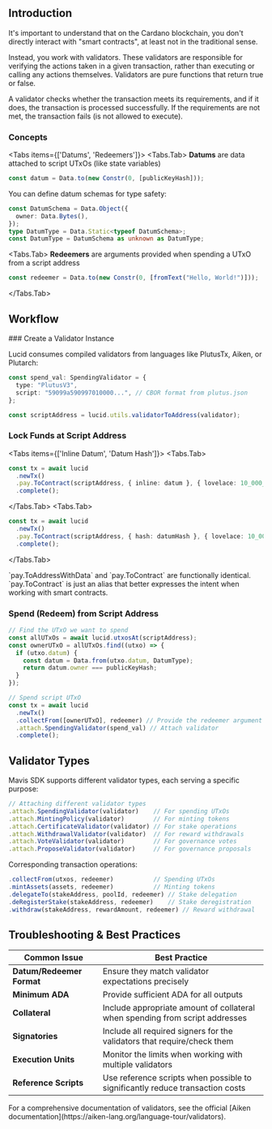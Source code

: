 
## Introduction

It's important to understand that on the Cardano blockchain, you don't directly interact with "smart contracts", at least not in the traditional sense.

Instead, you work with validators. These validators are responsible for verifying the actions taken in a given transaction, rather than executing or calling any actions themselves. Validators are pure functions that return true or false.

A validator checks whether the transaction meets its requirements, and if it does, the transaction is processed successfully. If the requirements are not met, the transaction fails (is not allowed to execute).

### Concepts

<Tabs items={['Datums', 'Redeemers']}>
<Tabs.Tab>
**Datums** are data attached to script UTxOs (like state variables)

```typescript
const datum = Data.to(new Constr(0, [publicKeyHash]));
```

<Callout type="info">
You can define datum schemas for type safety:

```typescript
const DatumSchema = Data.Object({
  owner: Data.Bytes(),
});
type DatumType = Data.Static<typeof DatumSchema>;
const DatumType = DatumSchema as unknown as DatumType;
```

</Callout>
</Tabs.Tab>

<Tabs.Tab>
**Redeemers** are arguments provided when spending a UTxO from a script address

```typescript
const redeemer = Data.to(new Constr(0, [fromText("Hello, World!")]));
```

</Tabs.Tab>
</Tabs>

## Workflow

<Steps>
### Create a Validator Instance

Lucid consumes compiled validators from languages like PlutusTx, Aiken, or Plutarch:

```typescript
const spend_val: SpendingValidator = {
  type: "PlutusV3",
  script: "59099a590997010000...", // CBOR format from plutus.json
};

const scriptAddress = lucid.utils.validatorToAddress(validator);
```

### Lock Funds at Script Address

<Tabs items={['Inline Datum', 'Datum Hash']}>
<Tabs.Tab>
```typescript
const tx = await lucid
  .newTx()
  .pay.ToContract(scriptAddress, { inline: datum }, { lovelace: 10_000_000n })
  .complete();
```
</Tabs.Tab>
<Tabs.Tab>
```typescript
const tx = await lucid
  .newTx()
  .pay.ToContract(scriptAddress, { hash: datumHash }, { lovelace: 10_000_000n })
  .complete();
```
</Tabs.Tab>
</Tabs>

<Callout type="info">
  `pay.ToAddressWithData` and `pay.ToContract` are functionally identical.
  `pay.ToContract` is just an alias that better expresses the intent when
  working with smart contracts.
</Callout>

### Spend (Redeem) from Script Address

```typescript
// Find the UTxO we want to spend
const allUTxOs = await lucid.utxosAt(scriptAddress);
const ownerUTxO = allUTxOs.find((utxo) => {
  if (utxo.datum) {
    const datum = Data.from(utxo.datum, DatumType);
    return datum.owner === publicKeyHash;
  }
});

// Spend script UTxO
const tx = await lucid
  .newTx()
  .collectFrom([ownerUTxO], redeemer) // Provide the redeemer argument
  .attach.SpendingValidator(spend_val) // Attach validator
  .complete();
```

</Steps>

## Validator Types

Mavis SDK supports different validator types, each serving a specific purpose:

```typescript
// Attaching different validator types
.attach.SpendingValidator(validator)    // For spending UTxOs
.attach.MintingPolicy(validator)        // For minting tokens
.attach.CertificateValidator(validator) // For stake operations
.attach.WithdrawalValidator(validator)  // For reward withdrawals
.attach.VoteValidator(validator)        // For governance votes
.attach.ProposeValidator(validator)     // For governance proposals
```

Corresponding transaction operations:

```typescript
.collectFrom(utxos, redeemer)           // Spending UTxOs
.mintAssets(assets, redeemer)           // Minting tokens
.delegateTo(stakeAddress, poolId, redeemer) // Stake delegation
.deRegisterStake(stakeAddress, redeemer)    // Stake deregistration
.withdraw(stakeAddress, rewardAmount, redeemer) // Reward withdrawal
```

## Troubleshooting & Best Practices

| Common Issue              | Best Practice                                                                 |
| ------------------------- | ----------------------------------------------------------------------------- |
| **Datum/Redeemer Format** | Ensure they match validator expectations precisely                            |
| **Minimum ADA**           | Provide sufficient ADA for all outputs                                        |
| **Collateral**            | Include appropriate amount of collateral when spending from script addresses  |
| **Signatories**           | Include all required signers for the validators that require/check them       |
| **Execution Units**       | Monitor the limits when working with multiple validators                      |
| **Reference Scripts**     | Use reference scripts when possible to significantly reduce transaction costs |

<Callout type="info">
  For a comprehensive documentation of validators, see the official [Aiken
  documentation](https://aiken-lang.org/language-tour/validators).
</Callout>

